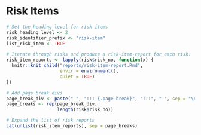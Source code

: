 # Risk Items

```r
# Set the heading level for risk items
risk_heading_level <- 2
risk_identifier_prefix <- "risk-item"
list_risk_item <- TRUE

# Iterate through risks and produce a risk-item-report for each risk.
risk_item_reports <- lapply(risk$risk_no, function(x) {
  knitr::knit_child("reports/risk-item-report.Rmd", 
                    envir = environment(), 
                    quiet = TRUE)
})

# Add page break divs
page_break_div <- paste(" ", "::: {.page-break}", ":::", " ", sep = "\n")
page_breaks <- rep(page_break_div, 
                   length(risk$risk_no))

# Expand the list of risk reports
cat(unlist(risk_item_reports), sep = page_breaks)
```

